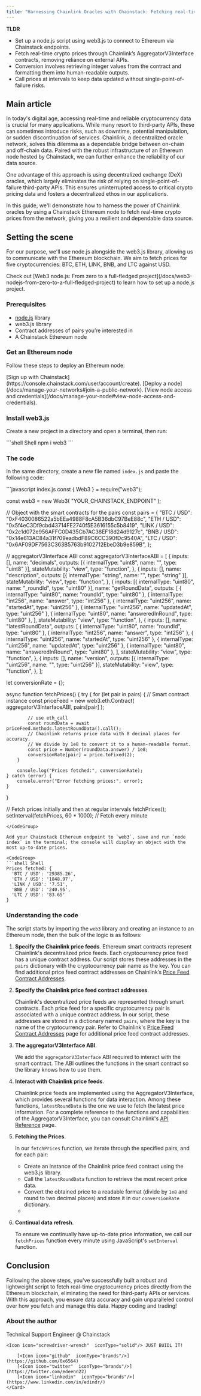 ```yaml
---
title: "Harnessing Chainlink Oracles with Chainstack: Fetching real-time Crypto Prices from Ethereum"
---
```


**TLDR**
* Set up a node.js script using web3.js to connect to Ethereum via Chainstack endpoints.
* Fetch real-time crypto prices through Chainlink’s AggregatorV3Interface contracts, removing reliance on external APIs.
* Conversion involves retrieving integer values from the contract and formatting them into human-readable outputs.
* Call prices at intervals to keep data updated without single-point-of-failure risks.

## Main article

In today's digital age, accessing real-time and reliable cryptocurrency data is crucial for many applications. While many resort to third-party APIs, these can sometimes introduce risks, such as downtime, potential manipulation, or sudden discontinuation of services. Chainlink, a decentralized oracle network, solves this dilemma as a dependable bridge between on-chain and off-chain data. Paired with the robust infrastructure of an Ethereum node hosted by Chainstack, we can further enhance the reliability of our data source.

One advantage of this approach is using decentralized exchange (DeX) oracles, which largely eliminates the risk of relying on single-point-of-failure third-party APIs. This ensures uninterrupted access to critical crypto pricing data and fosters a decentralized ethos in our applications.

In this guide, we'll demonstrate how to harness the power of Chainlink oracles by using a Chainstack Ethereum node to fetch real-time crypto prices from the network, giving you a resilient and dependable data source.

## Setting the scene

For our purpose, we'll use node.js alongside the web3.js library, allowing us to communicate with the Ethereum blockchain. We aim to fetch prices for five cryptocurrencies: BTC, ETH, LINK, BNB, and LTC against USD.

<Info>
  Check out [Web3 node.js: From zero to a full-fledged project](/docs/web3-nodejs-from-zero-to-a-full-fledged-project) to learn how to set up a node.js project.
</Info>

### Prerequisites

* [node.js](https://nodejs.org/en/download) library
* web3.js library
* Contract addresses of pairs you’re interested in
* A Chainstack Ethereum node

### Get an Ethereum node

Follow these steps to deploy an Ethereum node:

<Steps>
	<Step>
[Sign up with Chainstack](https://console.chainstack.com/user/account/create).
</Step>
<Step>
[Deploy a node](/docs/manage-your-networks#join-a-public-network).
</Step>
<Step>
[View node access and credentials](/docs/manage-your-node#view-node-access-and-credentials).
</Step>
</Steps>

### Install web3.js

Create a new project in a directory and open a terminal, then run:

<CodeGroup>
  ```shell Shell
  npm i web3
  ```
</CodeGroup>

### The code

In the same directory, create a new file named `index.js` and paste the following code:

<CodeGroup>
  ```javascript index.js
  const { Web3 } = require("web3");

  const web3 = new Web3(
  	"YOUR_CHAINSTACK_ENDPOINT"
  );

  // Object with the smart contracts for the pairs
  const pairs = {
  	"BTC / USD": "0xF4030086522a5bEEa4988F8cA5B36dbC97BeE88c",
  	"ETH / USD": "0x5f4eC3Df9cbd43714FE2740f5E3616155c5b8419",
  	"LINK / USD": "0x2c1d072e956AFFC0D435Cb7AC38EF18d24d9127c",
  	"BNB / USD": "0x14e613AC84a31f709eadbdF89C6CC390fDc9540A",
  	"LTC / USD": "0x6AF09DF7563C363B5763b9102712EbeD3b9e859B",
  };

  // aggregatorV3Interface ABI
  const aggregatorV3InterfaceABI = [
  	{
  		inputs: [],
  		name: "decimals",
  		outputs: [{ internalType: "uint8", name: "", type: "uint8" }],
  		stateMutability: "view",
  		type: "function",
  	},
  	{
  		inputs: [],
  		name: "description",
  		outputs: [{ internalType: "string", name: "", type: "string" }],
  		stateMutability: "view",
  		type: "function",
  	},
  	{
  		inputs: [{ internalType: "uint80", name: "_roundId", type: "uint80" }],
  		name: "getRoundData",
  		outputs: [
  			{ internalType: "uint80", name: "roundId", type: "uint80" },
  			{ internalType: "int256", name: "answer", type: "int256" },
  			{ internalType: "uint256", name: "startedAt", type: "uint256" },
  			{ internalType: "uint256", name: "updatedAt", type: "uint256" },
  			{ internalType: "uint80", name: "answeredInRound", type: "uint80" },
  		],
  		stateMutability: "view",
  		type: "function",
  	},
  	{
  		inputs: [],
  		name: "latestRoundData",
  		outputs: [
  			{ internalType: "uint80", name: "roundId", type: "uint80" },
  			{ internalType: "int256", name: "answer", type: "int256" },
  			{ internalType: "uint256", name: "startedAt", type: "uint256" },
  			{ internalType: "uint256", name: "updatedAt", type: "uint256" },
  			{ internalType: "uint80", name: "answeredInRound", type: "uint80" },
  		],
  		stateMutability: "view",
  		type: "function",
  	},
  	{
  		inputs: [],
  		name: "version",
  		outputs: [{ internalType: "uint256", name: "", type: "uint256" }],
  		stateMutability: "view",
  		type: "function",
  	},
  ];

  let conversionRate = {};

  async function fetchPrices() {
  	try {
  		for (let pair in pairs) {
  			// Smart contract instance
  			const priceFeed = new web3.eth.Contract(
  				aggregatorV3InterfaceABI,
  				pairs[pair]
  			);

  			// use eth_call
  			const roundData = await priceFeed.methods.latestRoundData().call();
  			// Chainlink returns price data with 8 decimal places for accuracy.
  			// We divide by 1e8 to convert it to a human-readable format.
  			const price = Number(roundData.answer) / 1e8;
  			conversionRate[pair] = price.toFixed(2);
  		}

  		console.log("Prices fetched:", conversionRate);
  	} catch (error) {
  		console.error("Error fetching prices:", error);
  	}
  }

  // Fetch prices initially and then at regular intervals
  fetchPrices();
  setInterval(fetchPrices, 60 * 1000); // Fetch every minute
  ```
</CodeGroup>

Add your Chainstack Ethereum endpoint to `web3`, save and run `node index` in the terminal; the console will display an object with the most up-to-date prices.

<CodeGroup>
  ```shell Shell
  Prices fetched: {
    'BTC / USD': '29385.26',
    'ETH / USD': '1848.97',
    'LINK / USD': '7.51',
    'BNB / USD': '240.95',
    'LTC / USD': '83.65'
  }
  ```
</CodeGroup>

### Understanding the code

The script starts by importing the `web3` library and creating an instance to an Ethereum node, then the bulk of the logic is as follows:

1. **Specify the Chainlink price feeds**. Ethereum smart contracts represent Chainlink's decentralized price feeds. Each cryptocurrency price feed has a unique contract address. Our script stores these addresses in the `pairs` dictionary with the cryptocurrency pair name as the key. You can find additional price feed contract addresses on Chainlink’s [Price Feed Contract Addresses](https://docs.chain.link/data-feeds/price-feeds/addresses).

2. **Specify the Chainlink price feed contract addresses**.

   Chainlink's decentralized price feeds are represented through smart contracts. Each price feed for a specific cryptocurrency pair is associated with a unique contract address. In our script, these addresses are stored in a dictionary named `pairs`, where the key is the name of the cryptocurrency pair. Refer to Chainlink's [Price Feed Contract Addresses](https://docs.chain.link/data-feeds/price-feeds/addresses) page for additional price feed contract addresses.

3. **The aggregatorV3Interface ABI**.

   We add the `aggregatorV3Interface` ABI required to interact with the smart contract. The ABI outlines the functions in the smart contract so the library knows how to use them.

4. **Interact with Chainlink price feeds**.

   Chainlink price feeds are implemented using the AggregatorV3Interface, which provides several functions for data interaction. Among these functions, `latestRoundData` is the one we use to fetch the latest price information. For a complete reference to the functions and capabilities of the AggregatorV3Interface, you can consult Chainlink's [API Reference](https://docs.chain.link/data-feeds/api-reference) page.

5. **Fetching the Prices**.

   In our `fetchPrices` function, we iterate through the specified pairs, and for each pair:

   * Create an instance of the Chainlink price feed contract using the web3.js library.
   * Call the `latestRoundData` function to retrieve the most recent price data.
   * Convert the obtained price to a readable format (divide by `1e8` and round to two decimal places) and store it in our `conversionRate` dictionary.
   *

6. **Continual data refresh**.

   To ensure we continually have up-to-date price information, we call our `fetchPrices` function every minute using JavaScript's `setInterval` function.

## Conclusion

Following the above steps, you've successfully built a robust and lightweight script to fetch real-time cryptocurrency prices directly from the Ethereum blockchain, eliminating the need for third-party APIs or services. With this approach, you ensure data accuracy and gain unparalleled control over how you fetch and manage this data. Happy coding and trading!

### About the author

<CardGroup>
  <Card title="Edin Drazevicanin" img="/images/docs/mudOE4f.jpeg">
    <Icon icon="code"  iconType="solid"/> Technical Support Engineer @ Chainstack

    <Icon icon="screwdriver-wrench"  iconType="solid"/> JUST BUIDL IT!

		[<Icon icon="github"  iconType="brands"/>](https://github.com/0x6564)
		[<Icon icon="twitter"  iconType="brands"/>](https://twitter.com/edeenn22)
		[<Icon icon="linkedin"  iconType="brands"/>](https://www.linkedin.com/in/edindr/)
	</Card>
</CardGroup>
